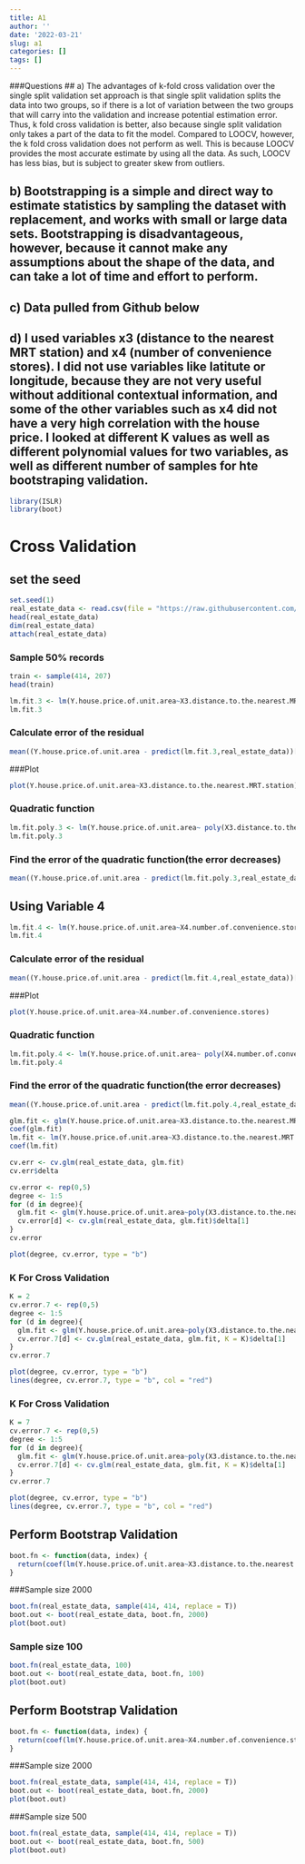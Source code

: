```yaml
---
title: A1
author: ''
date: '2022-03-21'
slug: a1
categories: []
tags: []
---
```

###Questions
## a) The advantages of k-fold cross validation over the single split validation set approach is that single split validation splits the data into two groups, so if there is a lot of variation between the two groups that will carry into the validation and increase potential estimation error. Thus, k fold cross validation is better, also because single split validation only takes a part of the data to fit the model. Compared to LOOCV, however, the k fold cross validation does not perform as well. This is because LOOCV provides the most accurate estimate by using all the data. As such, LOOCV has less bias, but is subject to greater skew from outliers. 

## b) Bootstrapping is a simple and direct way to estimate statistics by sampling the dataset with replacement, and works with small or large data sets. Bootstrapping is disadvantageous, however, because it cannot make any assumptions about the shape of the data, and can take a lot of time and effort to perform. 

## c) Data pulled from Github below

## d) I used variables x3 (distance to the nearest MRT station) and x4 (number of convenience stores). I did not use variables like latitute or longitude, because they are not very useful without additional contextual information, and some of the other variables such as x4 did not have a very high correlation with the house price. I looked at different K values as well as different polynomial values for two variables, as well as different number of samples for hte bootstraping validation. 

```r
library(ISLR)
library(boot)
```
# Cross Validation
## set the seed
```r
set.seed(1)
real_estate_data <- read.csv(file = "https://raw.githubusercontent.com/rkavalakatt/website_delete/main/content/post/2022-03-18-a1-modeling-for-prediction/Real%20estate%20valuation%20data%20set.csv")
head(real_estate_data)
dim(real_estate_data)
attach(real_estate_data)
```
### Sample 50% records
```r
train <- sample(414, 207)
head(train)
```
```r
lm.fit.3 <- lm(Y.house.price.of.unit.area~X3.distance.to.the.nearest.MRT.station, data = real_estate_data, subset = train)
lm.fit.3
```
### Calculate error of the residual
```r
mean((Y.house.price.of.unit.area - predict(lm.fit.3,real_estate_data))[-train]^2)
```
###Plot
```r
plot(Y.house.price.of.unit.area~X3.distance.to.the.nearest.MRT.station) 
```
### Quadratic function
```r
lm.fit.poly.3 <- lm(Y.house.price.of.unit.area~ poly(X3.distance.to.the.nearest.MRT.station,2), data = real_estate_data, subset = train)
lm.fit.poly.3
```
### Find the error of the quadratic function(the error decreases)
```r
mean((Y.house.price.of.unit.area - predict(lm.fit.poly.3,real_estate_data))[-train]^2)

```
## Using Variable 4
```r
lm.fit.4 <- lm(Y.house.price.of.unit.area~X4.number.of.convenience.stores, data = real_estate_data, subset = train)
lm.fit.4
```
### Calculate error of the residual
```r
mean((Y.house.price.of.unit.area - predict(lm.fit.4,real_estate_data))[-train]^2)
```
###Plot
```r
plot(Y.house.price.of.unit.area~X4.number.of.convenience.stores) 
```
### Quadratic function
```r
lm.fit.poly.4 <- lm(Y.house.price.of.unit.area~ poly(X4.number.of.convenience.stores,2), data = real_estate_data, subset = train)
lm.fit.poly.4
```
### Find the error of the quadratic function(the error decreases)
```r
mean((Y.house.price.of.unit.area - predict(lm.fit.poly.4,real_estate_data))[-train]^2)

```
```r
glm.fit <- glm(Y.house.price.of.unit.area~X3.distance.to.the.nearest.MRT.station, data = real_estate_data)
coef(glm.fit)
lm.fit <- lm(Y.house.price.of.unit.area~X3.distance.to.the.nearest.MRT.station, data = real_estate_data)
coef(lm.fit)
```
```r
cv.err <- cv.glm(real_estate_data, glm.fit)
cv.err$delta
```
```r
cv.error <- rep(0,5)
degree <- 1:5
for (d in degree){
  glm.fit <- glm(Y.house.price.of.unit.area~poly(X3.distance.to.the.nearest.MRT.station,d), data = real_estate_data)
  cv.error[d] <- cv.glm(real_estate_data, glm.fit)$delta[1]
}
cv.error
```
```r
plot(degree, cv.error, type = "b")
```

### K For Cross Validation
```r
K = 2
cv.error.7 <- rep(0,5)
degree <- 1:5
for (d in degree){
  glm.fit <- glm(Y.house.price.of.unit.area~poly(X3.distance.to.the.nearest.MRT.station,d), data = real_estate_data)
  cv.error.7[d] <- cv.glm(real_estate_data, glm.fit, K = K)$delta[1]
}
cv.error.7
```
```r
plot(degree, cv.error, type = "b")
lines(degree, cv.error.7, type = "b", col = "red")
```
### K For Cross Validation
```r
K = 7
cv.error.7 <- rep(0,5)
degree <- 1:5
for (d in degree){
  glm.fit <- glm(Y.house.price.of.unit.area~poly(X3.distance.to.the.nearest.MRT.station,d), data = real_estate_data)
  cv.error.7[d] <- cv.glm(real_estate_data, glm.fit, K = K)$delta[1]
}
cv.error.7
```
```r
plot(degree, cv.error, type = "b")
lines(degree, cv.error.7, type = "b", col = "red")
```
## Perform Bootstrap Validation
```r
boot.fn <- function(data, index) {
  return(coef(lm(Y.house.price.of.unit.area~X3.distance.to.the.nearest.MRT.station, data = data, subset = index)))
}
```
###Sample size 2000
```r
boot.fn(real_estate_data, sample(414, 414, replace = T))
boot.out <- boot(real_estate_data, boot.fn, 2000)
plot(boot.out)
```

### Sample size 100
```r
boot.fn(real_estate_data, 100)
boot.out <- boot(real_estate_data, boot.fn, 100)
plot(boot.out)
```
## Perform Bootstrap Validation
```r
boot.fn <- function(data, index) {
  return(coef(lm(Y.house.price.of.unit.area~X4.number.of.convenience.stores, data = data, subset = index)))
}
```
###Sample size 2000
```r
boot.fn(real_estate_data, sample(414, 414, replace = T))
boot.out <- boot(real_estate_data, boot.fn, 2000)
plot(boot.out)
```
###Sample size 500
```r
boot.fn(real_estate_data, sample(414, 414, replace = T))
boot.out <- boot(real_estate_data, boot.fn, 500)
plot(boot.out)
```








